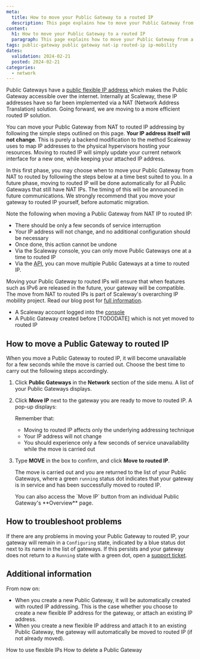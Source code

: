 ```yaml
---
meta:
  title: How to move your Public Gateway to a routed IP
  description: This page explains how to move your Public Gateway from a legacy NAT IP addressing solution, to a routed IP solution, compatible with Scaleway's IP mobility project and features.
content:
  h1: How to move your Public Gateway to a routed IP
  paragraph: This page explains how to move your Public Gateway from a legacy NAT IP addressing solution, to a routed IP solution, compatible with Scaleway's IP mobility project and features.
tags: public-gateway public gateway nat-ip routed-ip ip-mobility
dates:
  validation: 2024-02-21
  posted: 2024-02-21
categories:
  - network
---
```


Public Gateways have a [public flexible IP address ](/network/public-gateways/concepts/#flexible-ip) which makes the Public Gateway accessible over the internet. Internally at Scaleway, these IP addresses have so far been implemented via a NAT (Network Address Translation) solution. Going forward, we are moving to a more efficient routed IP solution.

You can move your Public Gateway from NAT to routed IP addressing by following the simple steps outlined on this page. **Your IP address itself will not change**. This is purely a backend modification to the method Scaleway uses to map IP addresses to the physical hypervisors hosting your resources. Moving to routed IP will simply update your current network interface for a new one, while keeping your attached IP address.

In this first phase, you may choose when to move your Public Gateway from NAT to routed by following the steps below at a time best suited to you. In a future phase, moving to routed IP will be done automatically for all Public Gateways that still have NAT IPs. The timing of this will be announced in future communications. We strongly recommend that you move your gateway to routed IP yourself, before automatic migration.

Note the following when moving a Public Gateway from NAT IP to routed IP:
- There should be only a few seconds of service interruption
- Your IP address will not change, and no additional configuration should be necessary
- Once done, this action cannot be undone
- Via the Scaleway console, you can only move Public Gateways one at a time to routed IP
- Via the [API](https://www.scaleway.com/en/developers/api/vpc/), you can move multiple Public Gateways at a time to routed IP.

Moving your Public Gateway to routed IPs will ensure that when features such as IPv6 are released in the future, your gateway will be compatible. The move from NAT to routed IPs is part of Scaleway's overarching IP mobility project. Read our blog post for [full information](https://www.scaleway.com/en/blog/ip-mobility-removing-nat/).

<Macro id="requirements" />

- A Scaleway account logged into the [console](https://console.scaleway.com)
- A Public Gateway created before [TODODATE] which is not yet moved to routed IP

<Macro id="flexible-ip" />

## How to move a Public Gateway to routed IP

When you move a Public Gateway to routed IP, it will become unavailable for a few seconds while the move is carried out. Choose the best time to carry out the following steps accordingly.

1. Click **Public Gateways** in the **Network** section of the side menu. A list of your Public Gateways displays.

    <Lightbox src="scaleway-move-pgw-ip.webp" alt="" />

2. Click **Move IP** next to the gateway you are ready to move to routed IP. A pop-up displays:

    <Lightbox src="scaleway-confirm-pgw-ip-move.webp" alt="" />

    Remember that:
    - Moving to routed IP affects only the underlying addressing technique
    - Your IP address will not change
    - You should experience only a few seconds of service unavailability while the move is carried out

3. Type **MOVE** in the box to confirm, and click **Move to routed IP**.

    The move is carried out and you are returned to the list of your Public Gateways, where a green `running` status dot indicates that your gateway is in service and has been successfully moved to routed IP.

    <Message type="tip">
    You can also access the `Move IP` button from an individual Public Gateway's **Overview** page.
    </Message>

## How to troubleshoot problems

If there are any problems in moving your Public Gateway to routed IP, your gateway will remain in a `Configuring` state, indicated by a blue status dot next to its name in the list of gateways. If this persists and your gateway does not return to a `Running` state with a green dot, open a [support ticket](https://console.scaleway.com/support/tickets/create).

## Additional information

From now on: 
- When you create a new Public Gateway, it will be automatically created with routed IP addressing. This is the case whether you choose to create a new flexible IP address for the gateway, or attach an existing IP address.
- When you create a new flexible IP address and attach it to an existing Public Gateway, the gateway will automatically be moved to routed IP (if not already moved).

<Navigation title="See also">
  <PreviousButton to="/network/public-gateways/how-to/use-flexible-ips/">How to use flexible IPs</PreviousButton>
  <NextButton to="/network/public-gateways/how-to/delete-a-public-gateway/">How to delete a Public Gateway</NextButton>
</Navigation>
